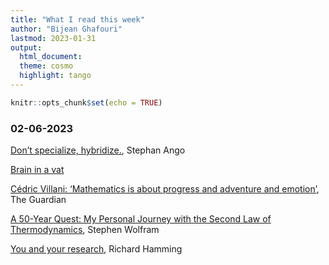 ```yaml
---
title: "What I read this week"
author: "Bijean Ghafouri"
lastmod: 2023-01-31
output: 
  html_document:
  theme: cosmo
  highlight: tango
---
```


```r
knitr::opts_chunk$set(echo = TRUE)
```


### 02-06-2023
[Don't specialize, hybridize.](https://hrdag.org/2016/06/14/the-task-is-a-quantum-of-workflow/), Stephan Ango


[Brain in a vat](https://iep.utm.edu/brain-in-a-vat-argument/)


[Cédric Villani: 'Mathematics is about progress and adventure and emotion'](https://www.theguardian.com/science/2015/mar/01/cedric-villani-mathematics-progress-adventure-emotion), The Guardian 

[A 50-Year Quest: My Personal Journey with the Second Law of Thermodynamics](https://writings.stephenwolfram.com/2023/02/a-50-year-quest-my-personal-journey-with-the-second-law-of-thermodynamics/), Stephen Wolfram

[You and your research](https://www.cs.virginia.edu/~robins/YouAndYourResearch.html), Richard Hamming


